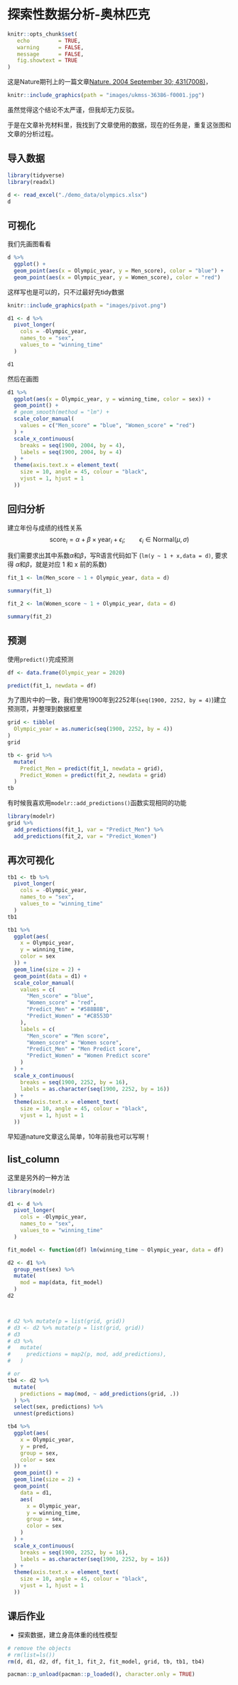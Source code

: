 # 探索性数据分析-奥林匹克 {#eda-olympics}

```r
knitr::opts_chunk$set(
   echo         = TRUE, 
   warning      = FALSE, 
   message      = FALSE,
   fig.showtext = TRUE
)
```

这是Nature期刊上的一篇文章[Nature. 2004 September 30; 431(7008)](https://www.ncbi.nlm.nih.gov/pmc/articles/PMC3173856/#SD2)，

```r
knitr::include_graphics(path = "images/ukmss-36386-f0001.jpg")
```

虽然觉得这个结论不太严谨，但我却无力反驳。

于是在文章补充材料里，我找到了文章使用的数据，现在的任务是，重复这张图和文章的分析过程。


## 导入数据
```r
library(tidyverse)
library(readxl)
```


```r
d <- read_excel("./demo_data/olympics.xlsx")
d
```


## 可视化

我们先画图看看

```r
d %>%
  ggplot() +
  geom_point(aes(x = Olympic_year, y = Men_score), color = "blue") +
  geom_point(aes(x = Olympic_year, y = Women_score), color = "red")
```
这样写也是可以的，只不过最好先tidy数据

```r
knitr::include_graphics(path = "images/pivot.png")
```

```r
d1 <- d %>%
  pivot_longer(
    cols = -Olympic_year,
    names_to = "sex",
    values_to = "winning_time"
  )

d1
```

然后在画图

```r
d1 %>%
  ggplot(aes(x = Olympic_year, y = winning_time, color = sex)) +
  geom_point() +
  # geom_smooth(method = "lm") +
  scale_color_manual(
    values = c("Men_score" = "blue", "Women_score" = "red")
  ) +
  scale_x_continuous(
    breaks = seq(1900, 2004, by = 4),
    labels = seq(1900, 2004, by = 4)
  ) +
  theme(axis.text.x = element_text(
    size = 10, angle = 45, colour = "black",
    vjust = 1, hjust = 1
  ))
```


## 回归分析

建立年份与成绩的线性关系
$$ 
\text{score}_i = \alpha + \beta \times \text{year}_i + \epsilon_i; \qquad \epsilon_i\in \text{Normal}(\mu, \sigma)
$$

我们需要求出其中系数$\alpha$和$\beta$，写R语言代码如下
(`lm(y ~ 1 + x,data = d)`, 要求得 $\alpha$和$\beta$，就是对应 1 和 x 前的系数)


```r
fit_1 <- lm(Men_score ~ 1 + Olympic_year, data = d)

summary(fit_1)
```



```r
fit_2 <- lm(Women_score ~ 1 + Olympic_year, data = d)

summary(fit_2)
```






## 预测

使用`predict()`完成预测

```r
df <- data.frame(Olympic_year = 2020)

predict(fit_1, newdata = df)
```



为了图片中的一致，我们使用1900年到2252年(`seq(1900, 2252, by = 4)`)建立预测项，并整理到数据框里

```r
grid <- tibble(
  Olympic_year = as.numeric(seq(1900, 2252, by = 4))
)
grid
```


```r
tb <- grid %>%
  mutate(
    Predict_Men = predict(fit_1, newdata = grid),
    Predict_Women = predict(fit_2, newdata = grid)
  )
tb
```


有时候我喜欢用`modelr::add_predictions()`函数实现相同的功能
```r
library(modelr)
grid %>%
  add_predictions(fit_1, var = "Predict_Men") %>%
  add_predictions(fit_2, var = "Predict_Women")
```


## 再次可视化

```r
tb1 <- tb %>%
  pivot_longer(
    cols = -Olympic_year,
    names_to = "sex",
    values_to = "winning_time"
  )
tb1
```


```r
tb1 %>%
  ggplot(aes(
    x = Olympic_year,
    y = winning_time,
    color = sex
  )) +
  geom_line(size = 2) +
  geom_point(data = d1) +
  scale_color_manual(
    values = c(
      "Men_score" = "blue",
      "Women_score" = "red",
      "Predict_Men" = "#588B8B",
      "Predict_Women" = "#C8553D"
    ),
    labels = c(
      "Men_score" = "Men score",
      "Women_score" = "Women score",
      "Predict_Men" = "Men Predict score",
      "Predict_Women" = "Women Predict score"
    )
  ) +
  scale_x_continuous(
    breaks = seq(1900, 2252, by = 16),
    labels = as.character(seq(1900, 2252, by = 16))
  ) +
  theme(axis.text.x = element_text(
    size = 10, angle = 45, colour = "black",
    vjust = 1, hjust = 1
  ))
```
早知道nature文章这么简单，10年前我也可以写啊！



## list_column

这里是另外的一种方法
```r
library(modelr)
```

```r
d1 <- d %>%
  pivot_longer(
    cols = -Olympic_year,
    names_to = "sex",
    values_to = "winning_time"
  )

fit_model <- function(df) lm(winning_time ~ Olympic_year, data = df)

d2 <- d1 %>%
  group_nest(sex) %>%
  mutate(
    mod = map(data, fit_model)
  )
d2



# d2 %>% mutate(p = list(grid, grid))
# d3 <- d2 %>% mutate(p = list(grid, grid))
# d3
# d3 %>%
#   mutate(
#     predictions = map2(p, mod, add_predictions),
#   )

# or
tb4 <- d2 %>%
  mutate(
    predictions = map(mod, ~ add_predictions(grid, .))
  ) %>%
  select(sex, predictions) %>%
  unnest(predictions)

tb4 %>%
  ggplot(aes(
    x = Olympic_year,
    y = pred,
    group = sex,
    color = sex
  )) +
  geom_point() +
  geom_line(size = 2) +
  geom_point(
    data = d1,
    aes(
      x = Olympic_year,
      y = winning_time,
      group = sex,
      color = sex
    )
  ) +
  scale_x_continuous(
    breaks = seq(1900, 2252, by = 16),
    labels = as.character(seq(1900, 2252, by = 16))
  ) +
  theme(axis.text.x = element_text(
    size = 10, angle = 45, colour = "black",
    vjust = 1, hjust = 1
  ))
```

## 课后作业

- 探索数据，建立身高体重的线性模型




```r
# remove the objects
# rm(list=ls())
rm(d, d1, d2, df, fit_1, fit_2, fit_model, grid, tb, tb1, tb4)
```

```r
pacman::p_unload(pacman::p_loaded(), character.only = TRUE)
```
